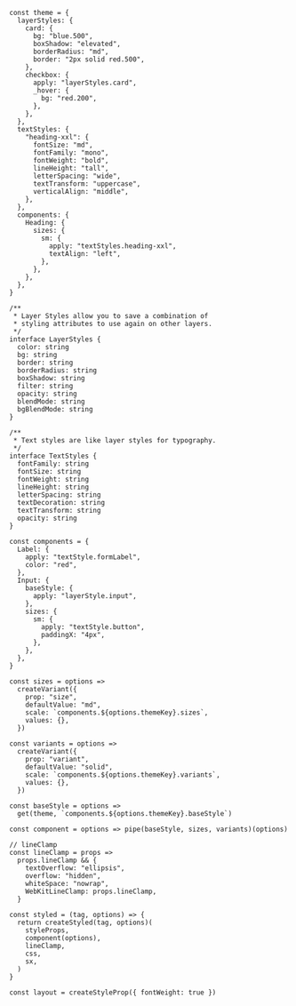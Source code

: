```tsx
const theme = {
  layerStyles: {
    card: {
      bg: "blue.500",
      boxShadow: "elevated",
      borderRadius: "md",
      border: "2px solid red.500",
    },
    checkbox: {
      apply: "layerStyles.card",
      _hover: {
        bg: "red.200",
      },
    },
  },
  textStyles: {
    "heading-xxl": {
      fontSize: "md",
      fontFamily: "mono",
      fontWeight: "bold",
      lineHeight: "tall",
      letterSpacing: "wide",
      textTransform: "uppercase",
      verticalAlign: "middle",
    },
  },
  components: {
    Heading: {
      sizes: {
        sm: {
          apply: "textStyles.heading-xxl",
          textAlign: "left",
        },
      },
    },
  },
}

/**
 * Layer Styles allow you to save a combination of
 * styling attributes to use again on other layers.
 */
interface LayerStyles {
  color: string
  bg: string
  border: string
  borderRadius: string
  boxShadow: string
  filter: string
  opacity: string
  blendMode: string
  bgBlendMode: string
}

/**
 * Text styles are like layer styles for typography.
 */
interface TextStyles {
  fontFamily: string
  fontSize: string
  fontWeight: string
  lineHeight: string
  letterSpacing: string
  textDecoration: string
  textTransform: string
  opacity: string
}

const components = {
  Label: {
    apply: "textStyle.formLabel",
    color: "red",
  },
  Input: {
    baseStyle: {
      apply: "layerStyle.input",
    },
    sizes: {
      sm: {
        apply: "textStyle.button",
        paddingX: "4px",
      },
    },
  },
}

const sizes = options =>
  createVariant({
    prop: "size",
    defaultValue: "md",
    scale: `components.${options.themeKey}.sizes`,
    values: {},
  })

const variants = options =>
  createVariant({
    prop: "variant",
    defaultValue: "solid",
    scale: `components.${options.themeKey}.variants`,
    values: {},
  })

const baseStyle = options =>
  get(theme, `components.${options.themeKey}.baseStyle`)

const component = options => pipe(baseStyle, sizes, variants)(options)

// lineClamp
const lineClamp = props =>
  props.lineClamp && {
    textOverflow: "ellipsis",
    overflow: "hidden",
    whiteSpace: "nowrap",
    WebKitLineClamp: props.lineClamp,
  }

const styled = (tag, options) => {
  return createStyled(tag, options)(
    styleProps,
    component(options),
    lineClamp,
    css,
    sx,
  )
}

const layout = createStyleProp({ fontWeight: true })
```
